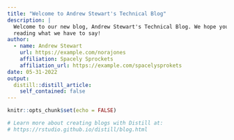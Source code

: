 ```yaml
---
title: "Welcome to Andrew Stewart's Technical Blog"
description: |
  Welcome to our new blog, Andrew Stewart's Technical Blog. We hope you enjoy 
  reading what we have to say!
author:
  - name: Andrew Stewart 
    url: https://example.com/norajones
    affiliation: Spacely Sprockets
    affiliation_url: https://example.com/spacelysprokets
date: 05-31-2022
output:
  distill::distill_article:
    self_contained: false
---
```


```r
knitr::opts_chunk$set(echo = FALSE)

# Learn more about creating blogs with Distill at:
# https://rstudio.github.io/distill/blog.html

```



